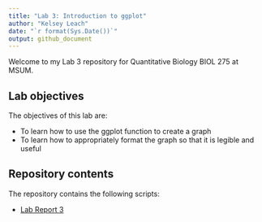 ```yaml
---
title: "Lab 3: Introduction to ggplot"
author: "Kelsey Leach"
date: "`r format(Sys.Date())`"
output: github_document
---
```



Welcome to my Lab 3 repository for Quantitative Biology BIOL 275 at MSUM.

## Lab objectives

The objectives of this lab are:

- To learn how to use the ggplot function to create a graph
- To learn how to appropriately format the graph so that it is legible and useful

## Repository contents

The repository contains the following scripts:

- [Lab Report 3](lab-report.md)


